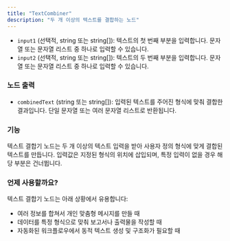```yaml
---
title: "TextCombiner"
description: "두 개 이상의 텍스트를 결합하는 노드"
---
```

- `input1` (선택적, string 또는 string[]): 텍스트의 첫 번째 부분을 입력합니다. 문자열 또는 문자열 리스트 중 하나로 입력할 수 있습니다.
- `input2` (선택적, string 또는 string[]): 텍스트의 두 번째 부분을 입력합니다. 문자열 또는 문자열 리스트 중 하나로 입력할 수 있습니다.

### 노드 출력

- `combinedText` (string 또는 string[]): 입력된 텍스트를 주어진 형식에 맞춰 결합한 결과입니다. 단일 문자열 또는 여러 문자열 리스트로 반환됩니다.

### 기능

텍스트 결합기 노드는 두 개 이상의 텍스트 입력을 받아 사용자 정의 형식에 맞게 결합된 텍스트를 만듭니다. 입력값은 지정된 형식의 위치에 삽입되며, 특정 입력이 없을 경우 해당 부분은 건너뜁니다.

### 언제 사용할까요?

텍스트 결합기 노드는 아래 상황에서 유용합니다:

- 여러 정보를 합쳐서 개인 맞춤형 메시지를 만들 때
- 데이터를 특정 형식으로 맞춰 보고서나 출력물을 작성할 때
- 자동화된 워크플로우에서 동적 텍스트 생성 및 구조화가 필요할 때